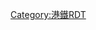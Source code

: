 {{Routemap|collapse={{{collapse|yes}}}|title=北港島綫|legend=no|inline={{{inline|<includeonly>yes</includeonly>}}}
|map1=
CONTg_blue\\\~~ ~~ ~~ ~~{{RoutemapRoute|Licon=U||{{港鐵路線名|ISL|N}}往{{站|堅尼地城}}}}
STR_blue\STR+l_orange\STRq_orange\CONTfq_orange~~ ~~ ~~ ~~{{RoutemapRoute|Ricon=R||{{港鐵路線名|TCL|N}}往{{站|東涌西}}}}
STR_blue\STR_orange\\
STR_blue!~HUBrg\KBHFxe_orange!~HUBeq\\~~{{站|香港}}
BHF_blue!~HUBe\extKRWl_orange\extKRW+r_orange\~~{{站|中環}}
LSTR_blue\extKBHFa_purple!~HUBaq\extKBHFe_orange!~HUBeq\~~{{站|添馬}}
LSTR_blue\extSTR_purple\CONTg_deepsky\~~ ~~ ~~ ~~{{RoutemapRoute|Ricon=U|{{港鐵路線名|EAL|N}}往{{站|金鐘}}}}
LSTR_blue\extXBHF-L_purple\XBHF-R_deepsky\~~ ~~{{站|會展}}~~ ~~[[灣仔碼頭]]
LSTR_blue\extSTR_purple\STRl_deepsky\CONTfq_deepsky~~ ~~ ~~ ~~{{RoutemapRoute|Ricon=D|{{港鐵路線名|EAL|N}}往{{站|羅湖||香港}}／{{站|落馬洲}}}}
LSTR_blue\extBHF_purple\\~~ ~~{{站|銅鑼灣北}}
XBHF-L_blue\KXBHFxa-R_purple\\~~{{站|北角}}
BHF_blue!~HUBaq\BHF_purple!~HUBeq\\~~{{站|鰂魚涌}}
STR_blue\STRl_purple\CONTfq_purple\~~ ~~ ~~ ~~{{RoutemapRoute|Ricon=R||{{港鐵路線名|TKL|N}}往{{站|寶琳}}／{{站|康城||香港}}}}
CONTf_blue\\\~~ ~~ ~~ ~~{{RoutemapRoute|Licon=D||{{港鐵路線名|ISL|N}}往{{站|柴灣}}}}
|map2-title=圖例
|map2=
STRq_blue\BHFq_blue\STRq_blue~~ ~~[[港島綫]]
STRq_orange\BHFq_orange\STRq_orange~~ ~~[[東涌綫]]
extSTRq_orange\extBHFq_orange\extSTRq_orange~~ ~~[[東涌綫]]延伸部分
STRq_purple\BHFq_purple\STRq_purple~~ ~~[[將軍澳綫]]
extSTRq_purple\extBHFq_purple\extSTRq_purple~~ ~~[[將軍澳綫]]延伸部分
STRq_deepsky\BHFq_deepsky\STRq_deepsky~~ ~~[[東鐵綫]]
|bottom={{navbar|港鐵RDT/北港島綫}}[[Category:使用了魔術字模板的頁面|PN00{{PAGENAME}}]]
}}<noinclude>
{{Rdt intro|[[港鐵]][[北港島綫]]}}
[[Category:港鐵RDT]]